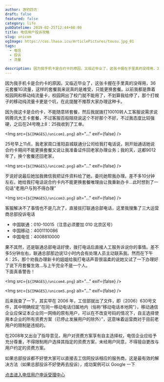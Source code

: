 ```yaml
---
author: 游钓四方
draft: false
featured: false
category: life
pubDatetime: 2019-02-25T12:44+08:00
title: 电信用户投诉攻略
slug: unicom
ogImage: https://cos.lhasa.icu/ArticlePictures/tousu.jpg_81
tags:
  - 电信
  - 投诉
  - 流量
  
description: 因为我手机卡是合约卡的原因，又临近毕业了，这张卡握在手里真的没得用，36元套餐1G流量，这样的套餐我来说真的是难受...
---
```



因为我手机卡是合约卡的原因，又临近毕业了，这张卡握在手里真的没得用，36元套餐1G流量，这样的套餐我来说真的是难受，只能更换套餐。以前我都是靠着校园网和移动纯流量卡，校园网出了校门就不能用了，不划算我给停了，那个打幌子的移动纯流量卡更是个坑，在此提醒不推荐大家办理这种卡。  

因为我这卡是合约卡，不能随意转套餐，然后我就拨打10010转人工客服说需求说转腾讯大王卡套餐，不过客服百般阻挠说这个不好那个不好，不过我态度比较强硬，之后在24号晚上8：25我收到了工单。

<Img src={`${IMAGES}/unicom1.png`} alt="..." exif={false} />

25号早上11点，我老家周口淮阳县城联通分公司给我打电话说，刚开始通话她说合约卡期间不能更换套餐又说让我准备证件回老家办理业务；我的天，这都9012年了，换个套餐还回老家，

<Img src={`${IMAGES}/unicom2.png`} alt="..." exif={false} />

歹说好说最后她加我微信我把证件资料给了她，委托她帮我办理。差不多10分钟左右，她给我打电话说合约卡内不能更换套餐唯理由让我重新办卡...此时想到了一句话“老用户与狗不得办理”

<Img src={`${IMAGES}/unicom3.png`} alt="..." exif={false} />

客服解决不了事情也不是几次了，直接拔打联通总部电话，这里我搜集了三大运营商总部投诉电话  
 * 中国联通：010-10015（注意必须要加 010 北京区号）
 * 中国移动：4001110086
 * 中国电信：4008810000  

果不其然，还是联通总部电话好使，拨打电话后直接人工服务诉说你的事情。差不多5分钟左右，联通总部那边说12小时内会有处理人员主动联系我。然而在下午4：25，那个劝我办理新卡的姐姐给我打电话声音很温柔的说她又试了一下办理好了说下月套餐生效...与上午完全不是一个人。  
下面真香警告！

<Img src={`${IMAGES}/unicom4.png`} alt="..." exif={false} />

<Img src={`${IMAGES}/unicom5.png`} alt="..." exif={false} />

后来我查了一下，其实早在 2006 年，工信部就出了文件，即〔2006〕630号文件，其中明确规定“在同一移动电话归属地内（俗称“移动电话本地网”），移动通信企业应保证本企业同一网络的原有用户，可以在不改变号码的情况下，自主选择使用本企业的所有资费方案（已停止发展用户的除外）”，这意味着运营商对于目前老用户的限制是违规的。

在2008年又出台了指导意见，用户对资费方案享有自主选择权，电信企业应给予充分尊重，不得限制用户选择其指定的资费方案，未经用户同意，不得擅自更改与用户约定的资费方案。

如果总部投诉都不好使大家可以直接去工信网投诉相应的服务商，这是最有效的解决方法（如果总部投诉不好使再去投诉），成功案例可以 Google 一下

[点击进入电信用户申诉受理中心][1]

[1]: https://www.chinatcc.gov.cn/cms/shensus